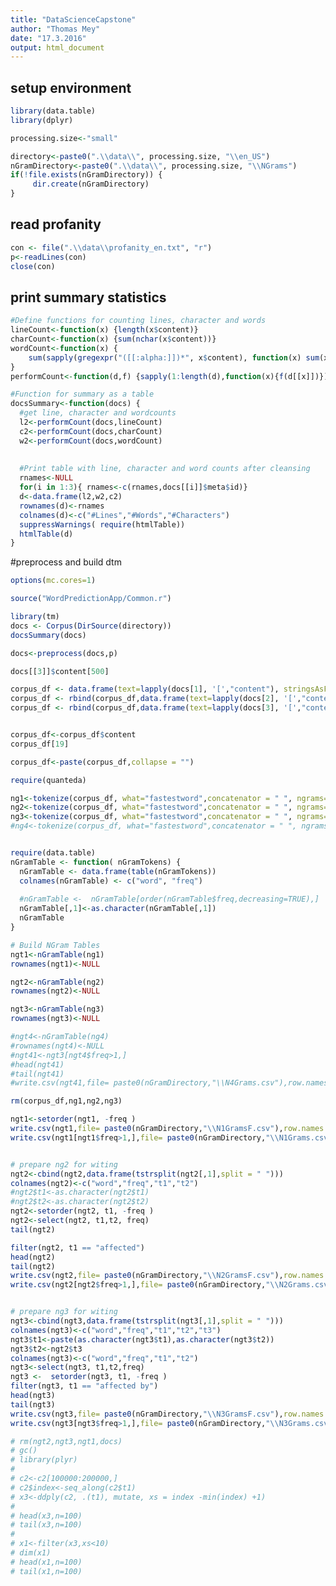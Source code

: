 ```yaml
---
title: "DataScienceCapstone"
author: "Thomas Mey"
date: "17.3.2016"
output: html_document
---
```





## setup environment
```r
library(data.table)
library(dplyr)

processing.size<-"small"

directory<-paste0(".\\data\\", processing.size, "\\en_US")
nGramDirectory<-paste0(".\\data\\", processing.size, "\\NGrams")
if(!file.exists(nGramDirectory)) {
     dir.create(nGramDirectory)
}
```

## read profanity
```r
con <- file(".\\data\\profanity_en.txt", "r") 
p<-readLines(con) 
close(con)
``` 


## print summary statistics
```r
#Define functions for counting lines, character and words
lineCount<-function(x) {length(x$content)}
charCount<-function(x) {sum(nchar(x$content))}
wordCount<-function(x) {
    sum(sapply(gregexpr("([[:alpha:]])*", x$content), function(x) sum(x > 0)))
}
performCount<-function(d,f) {sapply(1:length(d),function(x){f(d[[x]])})}

#Function for summary as a table
docsSummary<-function(docs) {
  #get line, character and wordcounts
  l2<-performCount(docs,lineCount)
  c2<-performCount(docs,charCount)
  w2<-performCount(docs,wordCount)
  
  
  #Print table with line, character and word counts after cleansing
  rnames<-NULL
  for(i in 1:3){ rnames<-c(rnames,docs[[i]]$meta$id)}
  d<-data.frame(l2,w2,c2)
  rownames(d)<-rnames
  colnames(d)<-c("#Lines","#Words","#Characters")
  suppressWarnings( require(htmlTable))
  htmlTable(d)
}
```

#preprocess and build dtm
```r
options(mc.cores=1)

source("WordPredictionApp/Common.r")

library(tm)   
docs <- Corpus(DirSource(directory))
docsSummary(docs)

docs<-preprocess(docs,p)

docs[[3]]$content[500]

corpus_df <- data.frame(text=lapply(docs[1], '[',"content"), stringsAsFactors=F)
corpus_df <- rbind(corpus_df,data.frame(text=lapply(docs[2], '[',"content"), stringsAsFactors=F))
corpus_df <- rbind(corpus_df,data.frame(text=lapply(docs[3], '[',"content"), stringsAsFactors=F))


corpus_df<-corpus_df$content
corpus_df[19]

corpus_df<-paste(corpus_df,collapse = "")

require(quanteda)

ng1<-tokenize(corpus_df, what="fastestword",concatenator = " ", ngrams=1)
ng2<-tokenize(corpus_df, what="fastestword",concatenator = " ", ngrams=2)
ng3<-tokenize(corpus_df, what="fastestword",concatenator = " ", ngrams=3)
#ng4<-tokenize(corpus_df, what="fastestword",concatenator = " ", ngrams=4)


require(data.table)
nGramTable <- function( nGramTokens) {
  nGramTable <- data.frame(table(nGramTokens))
  colnames(nGramTable) <- c("word", "freq")
  
  #nGramTable <-  nGramTable[order(nGramTable$freq,decreasing=TRUE),]
  nGramTable[,1]<-as.character(nGramTable[,1])
  nGramTable
}

# Build NGram Tables
ngt1<-nGramTable(ng1)
rownames(ngt1)<-NULL

ngt2<-nGramTable(ng2)
rownames(ngt2)<-NULL

ngt3<-nGramTable(ng3)
rownames(ngt3)<-NULL

#ngt4<-nGramTable(ng4)
#rownames(ngt4)<-NULL
#ngt41<-ngt3[ngt4$freq>1,]
#head(ngt41)
#tail(ngt41)
#write.csv(ngt41,file= paste0(nGramDirectory,"\\N4Grams.csv"),row.names = FALSE)

rm(corpus_df,ng1,ng2,ng3)
```


```r
ngt1<-setorder(ngt1, -freq )
write.csv(ngt1,file= paste0(nGramDirectory,"\\N1GramsF.csv"),row.names = FALSE)
write.csv(ngt1[ngt1$freq>1,],file= paste0(nGramDirectory,"\\N1Grams.csv"),row.names = FALSE)


# prepare ng2 for witing
ngt2<-cbind(ngt2,data.frame(tstrsplit(ngt2[,1],split = " ")))
colnames(ngt2)<-c("word","freq","t1","t2")
#ngt2$t1<-as.character(ngt2$t1)
#ngt2$t2<-as.character(ngt2$t2)
ngt2<-setorder(ngt2, t1, -freq )
ngt2<-select(ngt2, t1,t2, freq)
tail(ngt2)

filter(ngt2, t1 == "affected")
head(ngt2)
tail(ngt2)
write.csv(ngt2,file= paste0(nGramDirectory,"\\N2GramsF.csv"),row.names = FALSE)
write.csv(ngt2[ngt2$freq>1,],file= paste0(nGramDirectory,"\\N2Grams.csv"),row.names = FALSE)


# prepare ng3 for witing
ngt3<-cbind(ngt3,data.frame(tstrsplit(ngt3[,1],split = " ")))
colnames(ngt3)<-c("word","freq","t1","t2","t3")
ngt3$t1<-paste(as.character(ngt3$t1),as.character(ngt3$t2))
ngt3$t2<-ngt2$t3
colnames(ngt3)<-c("word","freq","t1","t2")
ngt3<-select(ngt3, t1,t2,freq)
ngt3 <-  setorder(ngt3, t1, -freq )
filter(ngt3, t1 == "affected by")
head(ngt3)
tail(ngt3)
write.csv(ngt3,file= paste0(nGramDirectory,"\\N3GramsF.csv"),row.names = FALSE)
write.csv(ngt3[ngt3$freq>1,],file= paste0(nGramDirectory,"\\N3Grams.csv"),row.names = FALSE)
```




```r
# rm(ngt2,ngt3,ngt1,docs)
# gc()
# library(plyr)
# 
# c2<-c2[100000:200000,]
# c2$index<-seq_along(c2$t1)
# x3<-ddply(c2, .(t1), mutate, xs = index -min(index) +1)
# 
# head(x3,n=100)
# tail(x3,n=100)
# 
# x1<-filter(x3,xs<10)
# dim(x1)
# head(x1,n=100)
# tail(x1,n=100)
```


